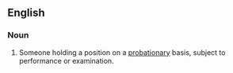 
== English ==
===Noun===
{{en-noun}}
# Someone holding a position on a [[probationary]] basis, subject to performance or examination.